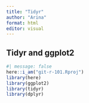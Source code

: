 ```yaml
---
title: "Tidyr"
author: "Arina"
format: html
editor: visual
---
```


## Tidyr and ggplot2
```r
#| message: false
here::i_am("git-r-101.Rproj")
library(here)
library(ggplot2)
library(tidyr)
library(dplyr)
```

